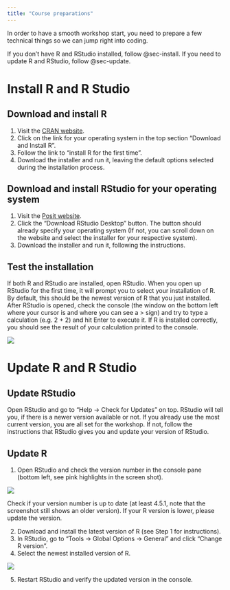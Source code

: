```yaml
---
title: "Course preparations"
---
```


In order to have a smooth workshop start, you need to prepare a few technical things
so we can jump right into coding.

If you don't have R and RStudio installed, follow @sec-install. If you need to update R and RStudio, follow @sec-update.

# Install R and R Studio {#sec-install}

## Download and install R

1. Visit the [CRAN website](https://cran.rstudio.com/).
2. Click on the link for your operating system in the top section "Download and Install R".
3. Follow the link to "install R for the first time".
4. Download the installer and run it, leaving the default options selected during the installation process.

## Download and install RStudio for your operating system

1. Visit the [Posit website](https://posit.co/download/rstudio-desktop/).
2. Click the "Download RStudio Desktop" button. The button should already specify your operating system (If not, you can scroll down on the website and select the installer for your respective system).
3. Download the installer and run it, following the instructions.

## Test the installation

If both R and RStudio are installed, open RStudio. When you open up RStudio for the first time, it will prompt you to select your installation of R. By default, this should be the newest version of R that you just installed. After RStudio is opened, check the console (the window on the bottom left where your cursor is and where you can see a > sign) and try to type a calculation (e.g. 2 + 2) and hit Enter to execute it. If R is installed correctly, you should see the result of your calculation printed to the console.

![](img/install_r_console.png)

# Update R and R Studio {#sec-update}

## Update RStudio

Open RStudio and go to "Help -> Check for Updates" on top. RStudio will tell you, if there is a newer version available or not. If you already use the most current version, you are all set for the workshop. If not, follow the instructions that RStudio gives you and update your version of RStudio.

## Update R

1. Open RStudio and check the version number in the console pane (bottom left, see pink highlights in the screen shot).

![](img/install_r_version.png)

Check if your version number is up to date (at least 4.5.1, note that the screenshot still shows an older version). If your R version is lower,
please update the version.

2. Download and install the latest version of R (see Step 1 for instructions).
3. In RStudio, go to "Tools -> Global Options -> General" and click "Change R version".
4. Select the newest installed version of R.


![](img/install_r_change_version.png)

5. Restart RStudio and verify the updated version in the console.
